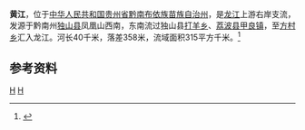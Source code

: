{{Otheruses|黄江|other=同名或類似名的其它條目描述}}
{{Infobox River
  | river_name      = 黄江
  | image_name      = 
  | image_size      = 
  | caption         = 
  | origin          = [[贵州省|贵州省]][[独山县|独山县]]凤凰山西南
  | mouth           = 贵州省[[荔波县|荔波县]][[方村乡|方村乡]][[龙江_(柳江)|龙江]]
  | basin_countries = 贵州省独山县、荔波县
  | length          = 40 km
  | elevation       = 
  | mouth_elevation = 
  | discharge       = 
  | watershed       = 315 km<sup>2</sup>
}}
'''黄江'''，位于[[中华人民共和国|中华人民共和国]][[贵州省|贵州省]][[黔南布依族苗族自治州|黔南布依族苗族自治州]]，是[[龙江_(柳江)|龙江]]上游右岸支流，发源于黔南州[[独山县|独山县]]凤凰山西南，东南流过独山县[[打羊乡|打羊乡]]、[[荔波县|荔波县]][[甲良镇|甲良镇]]，至[[方村乡|方村乡]]汇入龙江。河长40千米，落差358米，流域面积315平方千米。<ref name="中国河湖大典">{{cite book zh |author=《[[中国河湖大典|中国河湖大典]]》编纂委员会 |title=《中国河湖大典·珠江卷》 |format=M|edition=1 |location=北京 |publisher=中国水利水电出版社 |date=2013年1月 |pages=110页 |id= ISBN 978-7-5170-0561-2}}</ref>

==参考资料==
{{reflist}}

[[Category:柳江水系|H]]
[[Category:贵州河流|H]]